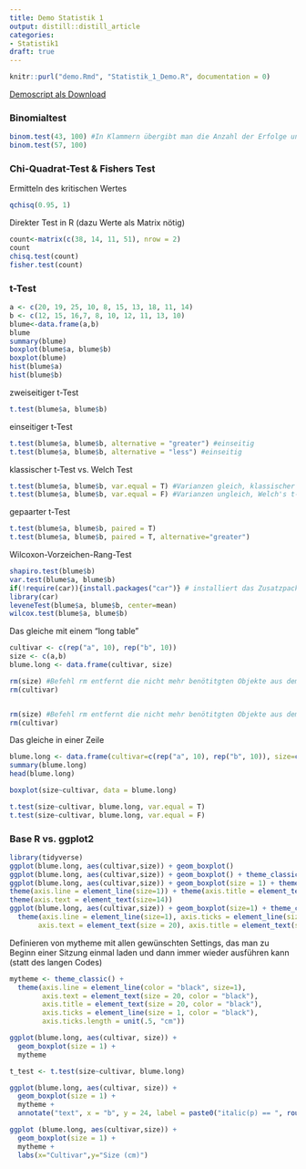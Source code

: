 ```yaml
---
title: Demo Statistik 1
output: distill::distill_article
categories:
- Statistik1
draft: true
---
```



```r
knitr::purl("demo.Rmd", "Statistik_1_Demo.R", documentation = 0)
```

[Demoscript als Download](Statistik_1_Demo.R)


### Binomialtest

```r
binom.test(43, 100) #In Klammern übergibt man die Anzahl der Erfolge und die Stichprobengrösse
binom.test(57, 100)
```


### Chi-Quadrat-Test & Fishers Test

Ermitteln des kritischen Wertes

```r
qchisq(0.95, 1)
```

Direkter Test in R (dazu Werte als Matrix nötig)

```r
count<-matrix(c(38, 14, 11, 51), nrow = 2)
count
chisq.test(count)
fisher.test(count)
```



### t-Test

```r
a <- c(20, 19, 25, 10, 8, 15, 13, 18, 11, 14)
b <- c(12, 15, 16,7, 8, 10, 12, 11, 13, 10)
blume<-data.frame(a,b)
blume
summary(blume)
boxplot(blume$a, blume$b)
boxplot(blume)
hist(blume$a)
hist(blume$b)
```

zweiseitiger t-Test

```r
t.test(blume$a, blume$b)
```

einseitiger t-Test

```r
t.test(blume$a, blume$b, alternative = "greater") #einseitig
t.test(blume$a, blume$b, alternative = "less") #einseitig
```

klassischer t-Test vs. Welch Test

```r
t.test(blume$a, blume$b, var.equal = T) #Varianzen gleich, klassischer t-Test
t.test(blume$a, blume$b, var.equal = F) #Varianzen ungleich, Welch's t-Test, ist auch default, d.h. wenn var.equal nicht                        # definiert wird, wird ein Welch's t-Test ausgeführt. 
```

gepaarter t-Test

```r
t.test(blume$a, blume$b, paired = T)
t.test(blume$a, blume$b, paired = T, alternative="greater")
```

Wilcoxon-Vorzeichen-Rang-Test

```r
shapiro.test(blume$b)
var.test(blume$a, blume$b)
if(!require(car)){install.packages("car")} # installiert das Zusatzpacket car (wenn nicht bereits installiert)
library(car)
leveneTest(blume$a, blume$b, center=mean)
wilcox.test(blume$a, blume$b)
```

Das gleiche mit einem “long table”


```r
cultivar <- c(rep("a", 10), rep("b", 10))
size <- c(a,b)
blume.long <- data.frame(cultivar, size)

rm(size) #Befehl rm entfernt die nicht mehr benötitgten Objekte aus dem Workspace
rm(cultivar)


rm(size) #Befehl rm entfernt die nicht mehr benötitgten Objekte aus dem Workspace
rm(cultivar)
```


Das gleiche in einer Zeile

```r
blume.long <- data.frame(cultivar=c(rep("a", 10), rep("b", 10)), size=c(a, b))
summary(blume.long)             
head(blume.long)

boxplot(size~cultivar, data = blume.long)

t.test(size~cultivar, blume.long, var.equal = T)
t.test(size~cultivar, blume.long, var.equal = F)
```


### Base R vs. ggplot2


```r

library(tidyverse)
ggplot(blume.long, aes(cultivar,size)) + geom_boxplot()
ggplot(blume.long, aes(cultivar,size)) + geom_boxplot() + theme_classic()
ggplot(blume.long, aes(cultivar,size)) + geom_boxplot(size = 1) + theme_classic()+
theme(axis.line = element_line(size=1)) + theme(axis.title = element_text(size = 14))+
theme(axis.text = element_text(size=14))
ggplot(blume.long, aes(cultivar,size)) + geom_boxplot(size=1) + theme_classic()+
  theme(axis.line = element_line(size=1), axis.ticks = element_line(size = 1), 
       axis.text = element_text(size = 20), axis.title = element_text(size = 20))
```


Definieren von mytheme mit allen gewünschten Settings, das man zu Beginn einer Sitzung einmal laden und dann immer wieder ausführen kann (statt des langen Codes)

```r
mytheme <- theme_classic() + 
  theme(axis.line = element_line(color = "black", size=1), 
        axis.text = element_text(size = 20, color = "black"), 
        axis.title = element_text(size = 20, color = "black"), 
        axis.ticks = element_line(size = 1, color = "black"), 
        axis.ticks.length = unit(.5, "cm"))
```

```r
ggplot(blume.long, aes(cultivar, size)) + 
  geom_boxplot(size = 1) +
  mytheme

t_test <- t.test(size~cultivar, blume.long)

ggplot(blume.long, aes(cultivar, size)) + 
  geom_boxplot(size = 1) + 
  mytheme +
  annotate("text", x = "b", y = 24, label = paste0("italic(p) == ", round(t_test$p.value, 3)), parse = TRUE, size = 8)

ggplot (blume.long, aes(cultivar,size)) + 
  geom_boxplot(size = 1) + 
  mytheme +
  labs(x="Cultivar",y="Size (cm)")

```

